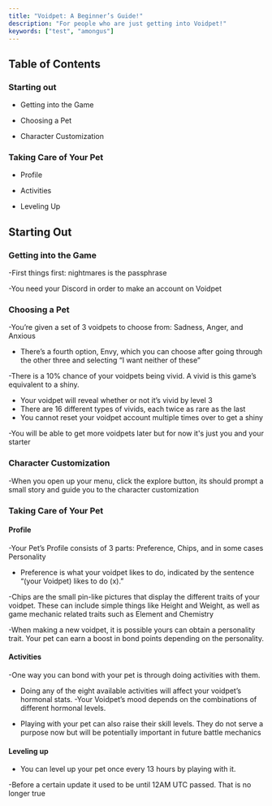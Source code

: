 ```yaml
---
title: "Voidpet: A Beginner’s Guide!"
description: "For people who are just getting into Voidpet!"
keywords: ["test", "amongus"]
---
```

## Table of Contents

### Starting out

- Getting into the Game

- Choosing a Pet

- Character Customization

### Taking Care of Your Pet

- Profile

- Activities 

- Leveling Up

## Starting Out

### Getting into the Game

-First things first: nightmares is the passphrase

-You need your Discord in order to make an account on Voidpet

### Choosing a Pet

-You’re given a set of 3 voidpets to choose from: Sadness, Anger, and Anxious

- There’s a fourth option, Envy, which you can choose after going through the other three and selecting “I want neither of these”

-There is a 10% chance of your voidpets being vivid. A vivid is this game’s equivalent to a shiny. 
- Your voidpet will reveal whether or not it’s vivid by level 3
- There are 16 different types of vivids, each twice as rare as the last
- You cannot reset your voidpet account multiple times over to get a shiny

-You will be able to get more voidpets later but for now it's just you and your starter

### Character Customization

-When you open up your menu, click the explore button, its should prompt a small story and guide you to the character customization 

### Taking Care of Your Pet

#### Profile

-Your Pet’s Profile consists of 3 parts: Preference, Chips, and in some cases Personality

- Preference is what your voidpet likes to do, indicated by the sentence “(your Voidpet) likes to do (x).”

-Chips are the small pin-like pictures that display the different traits of your voidpet. These can include simple things like Height and Weight, as 
well as game mechanic related traits such as Element and Chemistry

-When making a new voidpet, it is possible yours can obtain a personality trait. Your pet can earn a boost in bond points depending on the personality.

#### Activities
-One way you can bond with your pet is through doing activities with them. 

- Doing any of the eight available activities will affect your voidpet’s hormonal stats. 
-Your Voidpet’s mood depends on the combinations of different hormonal levels.

- Playing with your pet can also raise their skill levels. They do not serve a purpose now but will be potentially important in future battle mechanics

#### Leveling up

- You can level up your pet once every 13 hours by playing with it. 

-Before a certain update it used to be until 12AM UTC passed. That is no longer true



